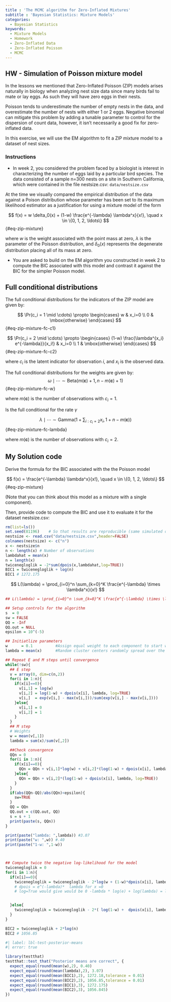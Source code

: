 ```yaml
---
title : 'The MCMC algorithm for Zero-Inflated Mixtures'
subtitle : 'Bayesian Statistics: Mixture Models'
categories:
  - Bayesian Statistics
keywords:
  - Mixture Models
  - Homework
  - Zero-Inflated Data
  - Zero-Inflated Poisson
  - MCMC
---
```


## HW - Simulation of Poisson mixture model

In the lessons we mentioned that Zero-Inflated Poisson (ZIP) models arises naturally in biology when analyzing nest size data since many birds fail to mate or lay eggs. As such they will have zero eggs in their nests.  

Poisson tends to underestimate the number of empty nests in the data, and overestimate the number of nests with either 1 or 2 eggs. Negative binomial can mitigate this problem by adding a tunable parameter to control for the dispersion of count data, however, it isn't necessarily a good fix for zero-inflated data.

In this exercise, we will use the EM algorithm to fit a ZIP mixture model to a dataset of nest sizes.

::: {.callout-note}
### Instructions

- In week 2, you considered the problem faced by a biologist is interest in characterizing the number of eggs laid by a particular bird species.  The data consisted of a sample  n=300 nests on a site in Southern California, which were contained in the file nestsize.csv:
 `data/nestsize.csv`

At the time we visually compared the empirical distribution of the data against a Poison distribution whose parameter has been set to its maximum likelihood estimator as a justification for using a mixture model of the form 

$$
f(x) = w \delta_0(x) + (1-w) \frac{e^{-\lambda} \lambda^x}{x!}, \quad x \in \{0, 1, 2, \ldots\}
$$ {#eq-zip-mixture}

where $w$ is the weight associated with the point mass at zero, $\lambda$ is the parameter of the Poisson distribution, and $\delta_0(x)$ represents the degenerate distribution placing all of its mass at zero.  

- You are asked to build on the EM algorithm you constructed in week 2 to compute the BIC associated with this model and contrast it against the BIC for the simpler Poisson model.



:::


## Full conditional distributions


The full conditional distributions for the indicators of the ZIP model are given by:

$$
\Pr(c_i = 1 \mid \cdots) \propto \begin{cases} w & x_i=0 \\ 0 & \mbox{otherwise} \end{cases}
$$ {#eq-zip-mixture-fc-c1}

$$
\Pr(c_i = 2 \mid \cdots) \propto \begin{cases} (1-w) \frac{\lambda^{x_i} e^{-\lambda}}{x_i!} & x_i=0 \\ 1 & \mbox{otherwise} \end{cases}
$$ {#eq-zip-mixture-fc-c2}

where $c_i$ is the latent indicator for observation $i$, and $x_i$ is the observed data. 

The full conditional distributions for the weights are given by:
$$
\omega \mid \cdots \sim \mbox{Beta}\left(m(\mathbf{c})+1, n-m(\mathbf{c})+1\right)
$$ {#eq-zip-mixture-fc-w}

where $m(\mathbf{c})$ is the number of observations with $c_i=1$.

Is the full conditional for the rate $\gamma$

$$
\lambda \mid \cdots \sim \mbox{Gamma}\left( 1 + \sum_{i : c_i = 2} x_i , 1 + n-m(\mathbf{c}) \right)
$$ {#eq-zip-mixture-fc-lambda}

where $m(\mathbf{c})$ is the number of observations with $c_i=2$.




## My Solution code


Derive the formula for the BIC associated with the the Poisson model

$$
f(x) = \frac{e^{-\lambda} \lambda^x}{x!}, \quad x \in \{0, 1, 2, \ldots\}
$$ {#eq-zip-mixture}

(Note that you can think about this model as a mixture with a single component).

Then, provide code to compute the BIC and use it to evaluate it for the dataset nestsize.csv:


```r
rm(list=ls())
set.seed(81196)    # So that results are reproducible (same simulated data every time)
nestsize <- read.csv("data/nestsize.csv",header=FALSE)
colnames(nestsize) <- c("n")
x <- nestsize$n
n <- length(x) # Number of observations
lambdahat = mean(x)
n = length(x)
twicenegloglik = -2*sum(dpois(x,lambdahat,log=TRUE))
BIC1 = twicenegloglik + log(n) 
BIC1 # 1272.175
```

$$
L(\lambda) = \prod_{i=0}^n \sum_{k=0}^K \frac{e^{-\lambda} \times \lambda^x}{x!}
$$

```r
## L(\lambda) = \prod_{i=0}^n \sum_{k=0}^K \frac{e^{-\lambda} \times \lambda^x}{x!}

## Setup controls for the algorithm
s  = 0
sw = FALSE
QQ = -Inf
QQ.out = NULL
epsilon = 10^(-5)

## Initiatlize parameters
w      = 0.1          #Assign equal weight to each component to start with
lambda = mean(x)      #Random cluster centers randomly spread over the support of the data

## Repeat E and M steps until convergence
while(!sw){
  ## E step
  v = array(0, dim=c(n,2))
  for(i in 1:n){
    if(x[i]==0){
      v[i,1] = log(w)    
      v[i,2] = log(1-w) + dpois(x[i], lambda, log=TRUE)  
      v[i,]  = exp(v[i,] - max(v[i,]))/sum(exp(v[i,] - max(v[i,]))) 
    }else{
      v[i,1] = 0
      v[i,2] = 1
    }
  }
  ## M step
  # Weights
  w = mean(v[,1])
  lambda = sum(x)/sum(v[,2])

  ##Check convergence
  QQn = 0
  for(i in 1:n){
    if(x[i]==0){
      QQn = QQn + v[i,1]*log(w) + v[i,2]*(log(1-w) + dpois(x[i], lambda, log=TRUE))
    }else{
      QQn = QQn + v[i,2]*(log(1-w) + dpois(x[i], lambda, log=TRUE))
    }
  }
  if(abs(QQn-QQ)/abs(QQn)<epsilon){
    sw=TRUE
  }
  QQ = QQn
  QQ.out = c(QQ.out, QQ)
  s = s + 1
  print(paste(s, QQn))
}

print(paste("lambda: ",lambda)) #3.07
print(paste("w: ",w)) #.40
print(paste("1-w: ",1-w))



## Compute twice the negative log-likelihood for the model
twicenegloglik = 0
for(i in 1:n){
  if(x[i]==0){
    twicenegloglik = twicenegloglik - 2*log(w + (1-w)*dpois(x[i], lambda)) # why no log=True here
    # dpois = e^(-lambda)*  lambda for x =0
    # log=True would give would be 0 -lambda * log(e) + log(lambda) = log(lambda) - lambda


  }else{
    twicenegloglik = twicenegloglik - 2*( log(1-w) +  dpois(x[i], lambda, log=TRUE))
  }
}

BIC2 = twicenegloglik + 2*log(n)
BIC2 # 1056.85

```


```r
#| label: lbl-test-posterior-means
#| error: true

library(testthat)
testthat::test_that("Posterior means are correct", {
  expect_equal(round(mean(w),2), 0.40)
  expect_equal(round(mean(lambda),2), 3.07)
  expect_equal(round(mean(BIC1),2), 1272.18,tolerance = 0.01)
  expect_equal(round(mean(BIC2),2), 1056.85,tolerance = 0.01)
  expect_equal(round(mean(BIC1),3), 1272.175)
  expect_equal(round(mean(BIC2),3), 1056.845)
})
```
